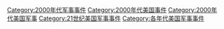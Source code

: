 [[Category:2000年代军事事件|Category:2000年代军事事件]]
[[Category:2000年代美国事件|Category:2000年代美国事件]]
[[Category:2000年代美国军事|Category:2000年代美国军事]]
[[Category:21世纪美国军事事件|Category:21世纪美国军事事件]]
[[Category:各年代美国军事事件|Category:各年代美国军事事件]]